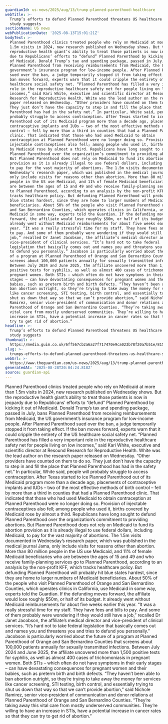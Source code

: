 ```yaml
---
guardianId: us-news/2025/aug/13/trump-planned-parenthood-healthcare
webTitle: >-
  Trump’s efforts to defund Planned Parenthood threatens US healthcare system,
  study suggests
sectionName: US news
webPublicationDate: '2025-08-13T15:01:21Z'
bodyText: >-
  Planned Parenthood clinics treated people who rely on Medicaid at more than
  1.5m visits in 2024, new research published on Wednesday shows. But the
  reproductive health giant’s ability to treat those patients is now in jeopardy
  due to Republicans’ efforts to “defund” Planned Parenthood by kicking it out
  of Medicaid. Donald Trump’s tax and spending package, passed in July, bans
  Planned Parenthood from receiving reimbursements from Medicaid, the US
  government’s insurance program for low-income people. After Planned Parenthood
  sued over the ban, a judge temporarily stopped it from taking effect. If the
  ban moves forward, experts warn that it could cripple the entirety of the US
  healthcare social safety net. “Planned Parenthood has filled a very important
  role in the reproductive healthcare safety net for people living on low
  incomes,” said Kari White, executive and scientific director at Resound
  Research for Reproductive Health. White was the lead author on the research
  paper released on Wednesday. “Other providers have counted on them to do so.
  They just don’t have the capacity to step in and fill the place that Planned
  Parenthood has had in the safety net.” In particular, White said, people will
  probably struggle to access contraception. After Texas started to ice Planned
  Parenthood out of its Medicaid program more than a decade ago, placements of
  contraceptive implants and IUDs – two of the most effective methods of birth
  control – fell by more than a third in counties that had a Planned Parenthood
  clinic. That indicated that those who had used Medicaid to obtain
  contraception at Planned Parenthood were no longer doing so. Provision of
  injectable contraceptives also fell; among people who used it, births covered
  by Medicaid rose by almost a third. Republicans have long sought to defund
  Planned Parenthood over the organization’s commitment to providing abortions.
  But Planned Parenthood does not rely on Medicaid to fund its abortion
  provision as it is already illegal to use federal dollars, including Medicaid,
  to pay for the vast majority of abortions. The 1.5m visits documented in
  Wednesday’s research paper, which was published in the medical journal Jama,
  only include visits for reasons other than abortion. More than 80 million
  people in the US use Medicaid, and 11% of female Medicaid beneficiaries who
  are between the ages of 15 and 49 and who receive family-planning services go
  to Planned Parenthood, according to an analysis by the non-profit KFF, which
  tracks healthcare policy. But defunding Planned Parenthood will probably hit
  blue states hardest, since they are home to larger numbers of Medicaid
  beneficiaries. About 50% of the people who visit Planned Parenthood of Orange
  and San Bernardino Counties, which operates clinics in California, use
  Medicaid in some way, experts told the Guardian. If the defunding moves
  forward, the affiliate would lose roughly $50m, or half of its budget. It
  already went without Medicaid reimbursements for about five weeks earlier this
  year. “It was a really stressful time for my staff. They have fees and bills
  to pay. And some of them probably were wondering if they would still have a
  job,” recalled Dr Janet Jacobson, the affiliate’s medical director and
  vice-president of clinical services. “It’s hard not to take federal
  legislation that basically comes out and names you and threatens you and tries
  to defund you personally.” Jacobson is particularly worried about the future
  of a program at Planned Parenthood of Orange and San Bernardino Counties that
  screens about 100,000 patients annually for sexually transmitted infections.
  Between July 2024 and June 2025, the affiliate uncovered more than 1,500
  positive tests for syphilis, as well as almost 400 cases of trichomoniasis in
  pregnant women. Both STIs – which often do not have symptoms in their early
  stages – can have devastating consequences for pregnant women and their
  babies, such as preterm birth and birth defects. “They haven’t been able to
  ban abortion outright, so they’re trying to take away the money for services
  like cancer screening, STI testing, birth control, and essentially trying to
  shut us down that way so that we can’t provide abortion,” said Nichole
  Ramirez, senior vice-president of communication and donor relations at Planned
  Parenthood of Orange and San Bernardino Counties. “They’re taking away this
  vital care from mostly underserved communities. They’re willing to have an
  increase in STIs, have a potential increase in cancer rates so that they can
  try to get rid of abortion.”
headline: >-
  Trump’s efforts to defund Planned Parenthood threatens US healthcare system,
  study suggests
thumbnail: >-
  https://media.guim.co.uk/6ff567cb2a6a27f717470e9ca023b78f20a7b51e/815_0_6827_5464/500.jpg
slug: >-
  trumps-efforts-to-defund-planned-parenthood-threatens-us-healthcare-system-study-suggests
webUrl: >-
  https://www.theguardian.com/us-news/2025/aug/13/trump-planned-parenthood-healthcare
generatedAt: '2025-08-28T20:04:24.818Z'
source: guardian-api
---
```

Planned Parenthood clinics treated people who rely on Medicaid at more than 1.5m visits in 2024, new research published on Wednesday shows. But the reproductive health giant’s ability to treat those patients is now in jeopardy due to Republicans’ efforts to “defund” Planned Parenthood by kicking it out of Medicaid. Donald Trump’s tax and spending package, passed in July, bans Planned Parenthood from receiving reimbursements from Medicaid, the US government’s insurance program for low-income people. After Planned Parenthood sued over the ban, a judge temporarily stopped it from taking effect. If the ban moves forward, experts warn that it could cripple the entirety of the US healthcare social safety net. “Planned Parenthood has filled a very important role in the reproductive healthcare safety net for people living on low incomes,” said Kari White, executive and scientific director at Resound Research for Reproductive Health. White was the lead author on the research paper released on Wednesday. “Other providers have counted on them to do so. They just don’t have the capacity to step in and fill the place that Planned Parenthood has had in the safety net.” In particular, White said, people will probably struggle to access contraception. After Texas started to ice Planned Parenthood out of its Medicaid program more than a decade ago, placements of contraceptive implants and IUDs – two of the most effective methods of birth control – fell by more than a third in counties that had a Planned Parenthood clinic. That indicated that those who had used Medicaid to obtain contraception at Planned Parenthood were no longer doing so. Provision of injectable contraceptives also fell; among people who used it, births covered by Medicaid rose by almost a third. Republicans have long sought to defund Planned Parenthood over the organization’s commitment to providing abortions. But Planned Parenthood does not rely on Medicaid to fund its abortion provision as it is already illegal to use federal dollars, including Medicaid, to pay for the vast majority of abortions. The 1.5m visits documented in Wednesday’s research paper, which was published in the medical journal Jama, only include visits for reasons other than abortion. More than 80 million people in the US use Medicaid, and 11% of female Medicaid beneficiaries who are between the ages of 15 and 49 and who receive family-planning services go to Planned Parenthood, according to an analysis by the non-profit KFF, which tracks healthcare policy. But defunding Planned Parenthood will probably hit blue states hardest, since they are home to larger numbers of Medicaid beneficiaries. About 50% of the people who visit Planned Parenthood of Orange and San Bernardino Counties, which operates clinics in California, use Medicaid in some way, experts told the Guardian. If the defunding moves forward, the affiliate would lose roughly $50m, or half of its budget. It already went without Medicaid reimbursements for about five weeks earlier this year. “It was a really stressful time for my staff. They have fees and bills to pay. And some of them probably were wondering if they would still have a job,” recalled Dr Janet Jacobson, the affiliate’s medical director and vice-president of clinical services. “It’s hard not to take federal legislation that basically comes out and names you and threatens you and tries to defund you personally.” Jacobson is particularly worried about the future of a program at Planned Parenthood of Orange and San Bernardino Counties that screens about 100,000 patients annually for sexually transmitted infections. Between July 2024 and June 2025, the affiliate uncovered more than 1,500 positive tests for syphilis, as well as almost 400 cases of trichomoniasis in pregnant women. Both STIs – which often do not have symptoms in their early stages – can have devastating consequences for pregnant women and their babies, such as preterm birth and birth defects. “They haven’t been able to ban abortion outright, so they’re trying to take away the money for services like cancer screening, STI testing, birth control, and essentially trying to shut us down that way so that we can’t provide abortion,” said Nichole Ramirez, senior vice-president of communication and donor relations at Planned Parenthood of Orange and San Bernardino Counties. “They’re taking away this vital care from mostly underserved communities. They’re willing to have an increase in STIs, have a potential increase in cancer rates so that they can try to get rid of abortion.”
